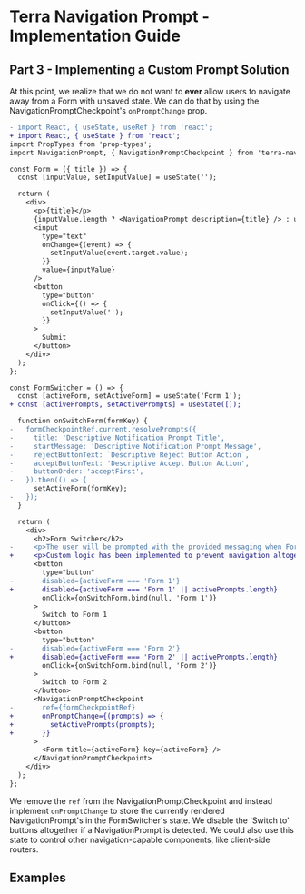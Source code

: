 

# Terra Navigation Prompt - Implementation Guide

## Part 3 - Implementing a Custom Prompt Solution

At this point, we realize that we do not want to **ever** allow users to navigate away from a Form with unsaved state. We can do that by using the NavigationPromptCheckpoint's `onPromptChange` prop.

```diff
- import React, { useState, useRef } from 'react';
+ import React, { useState } from 'react';
import PropTypes from 'prop-types';
import NavigationPrompt, { NavigationPromptCheckpoint } from 'terra-navigation-prompt';

const Form = ({ title }) => {
  const [inputValue, setInputValue] = useState('');

  return (
    <div>
      <p>{title}</p>
      {inputValue.length ? <NavigationPrompt description={title} /> : undefined}
      <input
        type="text"
        onChange={(event) => {
          setInputValue(event.target.value);
        }}
        value={inputValue}
      />
      <button
        type="button"
        onClick={() => {
          setInputValue('');
        }}
      >
        Submit
      </button>
    </div>
  );
};

const FormSwitcher = () => {
  const [activeForm, setActiveForm] = useState('Form 1');
+ const [activePrompts, setActivePrompts] = useState([]);

  function onSwitchForm(formKey) {
-   formCheckpointRef.current.resolvePrompts({
-     title: 'Descriptive Notification Prompt Title',
-     startMessage: 'Descriptive Notification Prompt Message',
-     rejectButtonText: `Descriptive Reject Button Action`,
-     acceptButtonText: 'Descriptive Accept Button Action',
-     buttonOrder: 'acceptFirst',
-   }).then(() => {
      setActiveForm(formKey);
-   });
  }

  return (
    <div>
      <h2>Form Switcher</h2>
-     <p>The user will be prompted with the provided messaging when Forms are switched with unsaved changes present.</p>
+     <p>Custom logic has been implemented to prevent navigation altogether when NavigationPrompts are present.</p>
      <button
        type="button"
-       disabled={activeForm === 'Form 1'}
+       disabled={activeForm === 'Form 1' || activePrompts.length}
        onClick={onSwitchForm.bind(null, 'Form 1')}
      >
        Switch to Form 1
      </button>
      <button
        type="button"
-       disabled={activeForm === 'Form 2'}
+       disabled={activeForm === 'Form 2' || activePrompts.length}
        onClick={onSwitchForm.bind(null, 'Form 2')}
      >
        Switch to Form 2
      </button>
      <NavigationPromptCheckpoint
-       ref={formCheckpointRef}
+       onPromptChange={(prompts) => {
+         setActivePrompts(prompts);
+       }}
      >
        <Form title={activeForm} key={activeForm} />
      </NavigationPromptCheckpoint>
    </div>
  );
};
```

We remove the `ref` from the NavigationPromptCheckpoint and instead implement `onPromptChange` to store the currently rendered NavigationPrompt's in the FormSwitcher's state. We disable the 'Switch to' buttons altogether if a NavigationPrompt is detected. We could also use this state to control other navigation-capable components, like client-side routers.

## Examples 
<ImplementationGuidePart2 title='Part 2 - Implementing a Custom Prompt Handler' />
